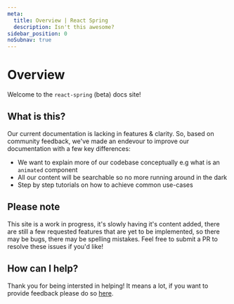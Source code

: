 ```yaml
---
meta:
  title: Overview | React Spring
  description: Isn't this awesome?
sidebar_position: 0
noSubnav: true
---
```


# Overview

Welcome to the `react-spring` (beta) docs site!


<NavigationGrid cols={2} tiles={NAV_TILES} />

## What is this?

Our current documentation is lacking in features & clarity. So, based on
community feedback, we've made an endevour to improve our documentation with a
few key differences:

- We want to explain more of our codebase conceptually e.g what is an `animated`
  component
- All our content will be searchable so no more running around in the dark
- Step by step tutorials on how to achieve common use-cases

## Please note

This site is a work in progress, it's slowly having it's content added, there
are still a few requested features that are yet to be implemented, so there may
be bugs, there may be spelling mistakes. Feel free to submit a PR to resolve
these issues if you'd like!

## How can I help?

Thank you for being intersted in helping! It means a lot, if you want to provide
feedback please do so <a href="https://github.com/pmndrs/react-spring/discussions">here</a>.
